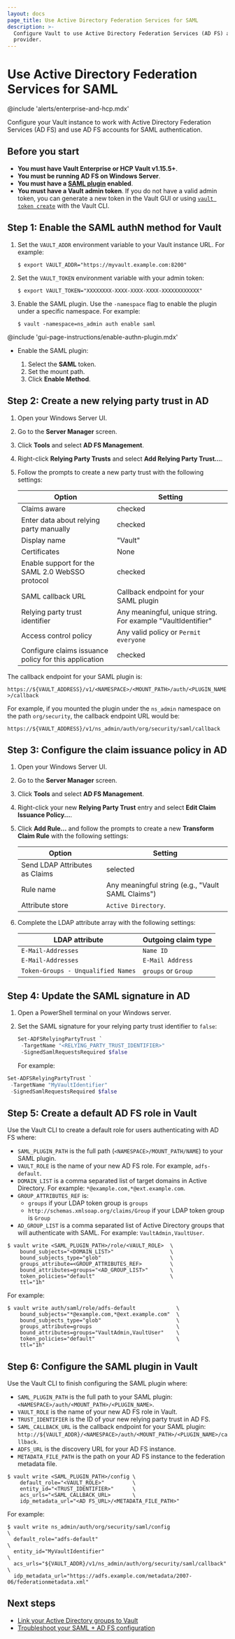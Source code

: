 ```yaml
---
layout: docs
page_title: Use Active Directory Federation Services for SAML
description: >-
  Configure Vault to use Active Directory Federation Services (AD FS) as a SAML
  provider.
---
```


# Use Active Directory Federation Services for SAML

@include 'alerts/enterprise-and-hcp.mdx'

Configure your Vault instance to work with Active Directory Federation Services
(AD FS) and use AD FS accounts for SAML authentication.



## Before you start

- **You must have Vault Enterprise or HCP Vault v1.15.5+**.
- **You must be running AD FS on Windows Server**.
- **You must have a [SAML plugin](/vault/docs/auth/saml) enabled**.
- **You must have a Vault admin token**. If you do not have a valid admin
   token, you can generate a new token in the Vault GUI or using
   [`vault token create`](/vault/docs/commands/token/create) with the Vault CLI.



## Step 1: Enable the SAML authN method for Vault

<Tabs>

<Tab heading="Vault CLI" group="cli">

1. Set the `VAULT_ADDR` environment variable to your Vault instance URL. For
   example:

   ```shell-session
   $ export VAULT_ADDR="https://myvault.example.com:8200"
   ```

1. Set the `VAULT_TOKEN` environment variable with your admin token:

   ```shell-session
   $ export VAULT_TOKEN="XXXXXXXX-XXXX-XXXX-XXXX-XXXXXXXXXXXX"
   ```

1. Enable the SAML plugin. Use the `-namespace` flag to enable the plugin under
   a specific namespace. For example:

   ```shell-session
   $ vault -namespace=ns_admin auth enable saml
   ```

</Tab>

<Tab heading="Vault GUI" group="gui">

@include 'gui-page-instructions/enable-authn-plugin.mdx'

- Enable the SAML plugin:

    1. Select the **SAML** token.
    1. Set the mount path.
    1. Click **Enable Method**.

</Tab>

</Tabs>



## Step 2: Create a new relying party trust in AD

1. Open your Windows Server UI.

1. Go to the **Server Manager** screen.

1. Click **Tools** and select **AD FS Management**.

1. Right-click **Relying Party Trusts** and select **Add Relying Party Trust...**.

1. Follow the prompts to create a new party trust with the following settings:

    | Option                                                | Setting
    | ----------------------------------------------------- | -------
    | Claims aware                                          | checked
    | Enter data about relying party manually               | checked
    | Display name                                          | "Vault"
    | Certificates                                          | None
    | Enable support for the SAML 2.0 WebSSO protocol       | checked
    | SAML callback URL                                     | Callback endpoint for your SAML plugin
    | Relying party trust identifier                        | Any meaningful, unique string. For example "VaultIdentifier"
    | Access control policy                                 | Any valid policy or  `Permit everyone`
    | Configure claims issuance policy for this application | checked

<Tip>

  The callback endpoint for your SAML plugin is:

  `https://${VAULT_ADDRESS}/v1/<NAMESPACE>/<MOUNT_PATH>/auth/<PLUGIN_NAME>/callback`
  
  For example, if you mounted the plugin under the `ns_admin` namespace on the
  path `org/security`, the callback endpoint URL would be:

  `https://${VAULT_ADDRESS}/v1/ns_admin/auth/org/security/saml/callback`

</Tip>



## Step 3: Configure the claim issuance policy in AD

1. Open your Windows Server UI.

1. Go to the **Server Manager** screen.

1. Click **Tools** and select **AD FS Management**.

1. Right-click your new **Relying Party Trust** entry and select
   **Edit Claim Issuance Policy...**.

1. Click **Add Rule...** and follow the prompts to create a new **Transform
   Claim Rule** with the following settings:

    | Option                          | Setting
    | ------------------------------- | -------
    | Send LDAP Attributes as Claims  | selected
    | Rule name                       | Any meaningful string (e.g., "Vault SAML Claims")
    | Attribute store                 | `Active Directory`.

1. Complete the LDAP attribute array with the following settings:

    | LDAP attribute                     | Outgoing claim type           |
    |------------------------------------|-------------------------------|
    | `E-Mail-Addresses`                 | `Name ID`                     |
    | `E-Mail-Addresses`                 | `E-Mail Address`              |
    | `Token-Groups - Unqualified Names` | `groups` or `Group`           |



## Step 4: Update the SAML signature in AD

1. Open a PowerShell terminal on your Windows server.

1. Set the SAML signature for your relying party trust identifier to `false`:

   ```powershell
   Set-ADFSRelyingPartyTrust `
    -TargetName "<RELYING_PARTY_TRUST_IDENTIFIER>"
    -SignedSamlRequestsRequired $false
   ```

   For example:

  <CodeBlockConfig hideClipboard>

   ```powershell
   Set-ADFSRelyingPartyTrust `
    -TargetName "MyVaultIdentifier"
    -SignedSamlRequestsRequired $false
   ```
  </CodeBlockConfig>


## Step 5: Create a default AD FS role in Vault

Use the Vault CLI to create a default role for users authenticating
with AD FS where:

- `SAML_PLUGIN_PATH` is the full path (`<NAMESPACE>/MOUNT_PATH/NAME`) to your
  SAML plugin.
- `VAULT_ROLE` is the name of your new AD FS role. For example, `adfs-default`.
- `DOMAIN_LIST` is a comma separated list of target domains in Active Directory.
  For example: `*@example.com,*@ext.example.com`.
- `GROUP_ATTRIBUTES_REF` is:
    - `groups` if your LDAP token group is `groups`
    - `http://schemas.xmlsoap.org/claims/Group` if your LDAP token group is
      `Group`
- `AD_GROUP_LIST` is a comma separated list of Active Directory groups that
  will authenticate with SAML. For example: `VaultAdmin,VaultUser`.

```shell-session
$ vault write <SAML_PLUGIN_PATH>/role/<VAULT_ROLE>  \
    bound_subjects="<DOMAIN_LIST>"                  \
    bound_subjects_type="glob"                      \
    groups_attribute=<GROUP_ATTRIBUTES_REF>         \
    bound_attributes=groups="<AD_GROUP_LIST>"       \
    token_policies="default"                        \
    ttl="1h"
```

For example:

<CodeBlockConfig hideClipboard>

```shell-session
$ vault write auth/saml/role/adfs-default             \
    bound_subjects="*@example.com,*@ext.example.com"  \
    bound_subjects_type="glob"                        \
    groups_attribute=groups                           \
    bound_attributes=groups="VaultAdmin,VaultUser"    \
    token_policies="default"                          \
    ttl="1h"
```

</CodeBlockConfig>



## Step 6: Configure the SAML plugin in Vault

Use the Vault CLI to finish configuring the SAML plugin where:

- `SAML_PLUGIN_PATH` is the full path to your SAML plugin:
  `<NAMESPACE>/auth/<MOUNT_PATH>/<PLUGIN_NAME>`.
- `VAULT_ROLE` is the name of your new AD FS role in Vault.
- `TRUST_IDENTIFIER` is the ID of your new relying party trust in AD FS.
- `SAML_CALLBACK_URL` is the callback endpoint for your SAML plugin:
  `http://${VAULT_ADDR}/<NAMESPACE>/auth/<MOUNT_PATH>/<PLUGIN_NAME>/callback`.
- `ADFS_URL` is the discovery URL for your AD FS instance.
- `METADATA_FILE_PATH` is the path on your AD FS instance to the federation
  metadata file.

```shell-session
$ vault write <SAML_PLUGIN_PATH>/config \
    default_role="<VAULT_ROLE>"         \
    entity_id="<TRUST_IDENTIFIER>"      \
    acs_urls="<SAML_CALLBACK_URL>       \
    idp_metadata_url="<AD FS_URL>/<METADATA_FILE_PATH>"
```

For example:

<CodeBlockConfig hideClipboard>

```shell-session
$ vault write ns_admin/auth/org/security/saml/config                    \
  default_role="adfs-default"                                           \
  entity_id="MyVaultIdentifier"                                         \
  acs_urls="${VAULT_ADDR}/v1/ns_admin/auth/org/security/saml/callback"  \
  idp_metadata_url="https://adfs.example.com/metadata/2007-06/federationmetadata.xml"
```

</CodeBlockConfig>



## Next steps

- [Link your Active Directory groups to Vault](/vault/docs/auth/saml/link-vault-group-to-ad)
- [Troubleshoot your SAML + AD FS configuration](/vault/docs/auth/saml/troubleshoot-adfs)
